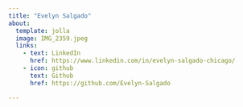 ```yaml
---
title: "Evelyn Salgado"
about:
  template: jolla
  image: IMG_2359.jpeg
  links:
    - text: LinkedIn
      href: https://www.linkedin.com/in/evelyn-salgado-chicago/
    - icon: github
      text: Github
      href: https://github.com/Evelyn-Salgado

---
```



